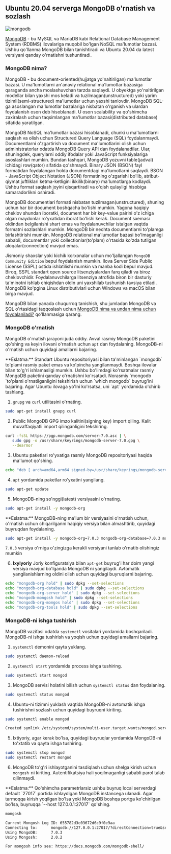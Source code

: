 
## Ubuntu 20.04 serverga MongoDB o'rnatish va sozlash

![mongodb](/images/tutorials/database/mongo.png)

[MongoDB](https://www.mongodb.com/) - bu MySQL va MariaDB kabi Relational Database Management System (RDBMS) ilovalariga muqobil bo'lgan NoSQL ma'lumotlar bazasi. Ushbu qo'llanma MongoDB bilan tanishtiradi va Ubuntu 20.04 da latest versiyani qanday o'rnatishni tushuntiradi.

### MongoDB nima?

MongoDB - bu document-oriented(hujjatga yo'naltirilgan) ma'lumotlar bazasi. U ma'lumotlarni an'anaviy relational ma'lumotlar bazasiga qaraganda ancha moslashuvchan tarzda saqlaydi. U obyektga yo'naltirilgan modellar bilan yaxshi mos keladi va tuzilmagan(unstructured) yoki yarim tizimli(semi-structured) ma'lumotlar uchun yaxshi tanlovdir. MongoDB SQL-ga asoslangan ma'lumotlar bazalariga nisbatan o'rganish va ulardan foydalanish oson deb hisoblanadi. U oson scalability va qo'shimcha zaxiralash uchun taqsimlangan ma'lumotlar bazasi(distributed database) sifatida yaratilgan.

MongoDB NoSQL ma'lumotlar bazasi hisoblanadi, chunki u ma'lumotlarni saqlash va olish uchun Structured Query Language (SQL) foydalanmaydi. Documentlarni o'zgartirish va document ma'lumotlarini olish uchun administratorlar odatda MongoDB Query API dan foydalanadilar. Ular, shuningdek, querylarni oddiy ifodalar yoki JavaScript funksiyalariga asoslashlari mumkin. Bundan tashqari, MongoDB yozuvni table(jadval) ichidagi row(qator) sifatida qo'shmaydi. Binary JSON (BSON) fayl formatidan foydalangan holda documentdagi ma'lumotlarni saqlaydi. BSON - JavaScript Object Notation (JSON) formatining o'zgarishi bo'lib, atribut-qiymat juftliklari ketma-ketligini ikkilik(binary) ma'lumotlarga kodlaydi. Ushbu format saqlash joyini qisqartiradi va o'qish qulayligi hisobiga samaradorlikni oshiradi.

MongoDB documentlari formati nisbatan tuzilmagan(unstructured), shuning uchun har bir document boshqacha bo'lishi mumkin. Yagona haqiqiy cheklov shundan iboratki, document har bir key-value pairini o'z ichiga olgan maydonlar ro'yxatidan iborat bo'lishi kerak. Document sxemasi oldindan belgilanishi shart emas va foydalanuvchilar istalgan vaqtda formatni sozlashlari mumkin. MongoDB bir nechta documentlarni to'plamga birlashtirishi mumkin. MongoDB relational ma'lumotlar bazasi bo'lmaganligi sababli, documentlar yoki collectionlar(to'plam) o'rtasida ko'zda tutilgan aloqalar(connection) mavjud emas.

Jismoniy shaxslar yoki kichik korxonalar uchun mo'ljallangan `MongoDB Community Edition` bepul foydalanish mumkin. Ilova Server Side Public License (SSPL) ostida ishlatilishi mumkin va manba kodi bepul mavjud. Biroq, SSPL standart open source litsenziyalardan farq qiladi va biroz cheklovchidir. Foydalanuvchilarga litsenziya atrofida biron bir dasturiy ta'minotni ishlab chiqishdan oldin uni yaxshilab tushunish tavsiya etiladi. MongoDB ko'pgina Linux distributivlari uchun Windows va macOS bilan birga mavjud.

MongoDB bilan yanada chuqurroq tanishish, shu jumladan MongoDB va SQL o'rtasidagi taqqoslash uchun [MongoDB nima va undan nima uchun foydalaniladi?](https://devops-journey.uz/guides/database/start-mongodb) qo'llanmasiga qarang.

### MongoDB o'rnatish

MongoDB o'rnatish jarayoni juda oddiy. Avval rasmiy MongoDB paketini qo'shing va keyin ilovani o'rnatish uchun `apt` dan foydalaning. MongoDB-ni o'rnatish uchun quyidagi amallarni bajaring.

<Callout type="info" emoji="">
**Eslatma:**
Standart Ubuntu repositoriyasi bilan ta'minlangan `mongodb` to'plami rasmiy paket emas va ko'pincha yangilanmaydi. Boshqa ilovalar bilan to'g'ri ishlamasligi mumkin. Ushbu bo'limdagi ko'rsatmalar rasmiy MongoDB paketini qanday o'rnatishni ko'rsatadi. Norasmiy `mongodb `to'plami o'rnatilganligini tekshirish uchun `which mongodb` buyrug'ini bajaring. Agar Ubuntu ilovaga yo'lni ko'rsatsa, uni `apt` yordamida o'chirib tashlang.
</Callout>

1. `gnupg` va `curl` utilitasini o'rnating.

```bash /gnupg/ /curl/
sudo apt-get install gnupg curl
```
2. Public MongoDB GPG imzo kalitini(signing key) import qiling. Kalit muvaffaqiyatli import qilinganligini tekshiring.

```bash //
curl -fsSL https://pgp.mongodb.com/server-7.0.asc | \
   sudo gpg -o /usr/share/keyrings/mongodb-server-7.0.gpg \
   --dearmor
```

3. Ubuntu paketlari ro'yxatiga rasmiy MongoDB repositoriyasi haqida ma'lumot qo'shing.

```bash
echo "deb [ arch=amd64,arm64 signed-by=/usr/share/keyrings/mongodb-server-7.0.gpg ] https://repo.mongodb.org/apt/ubuntu focal/mongodb-org/7.0 multiverse" | sudo tee /etc/apt/sources.list.d/mongodb-org-7.0.list
```

4. `apt` yordamida paketlar ro'yxatini yangilang.

```bash
sudo apt-get update
```
5. MongoDB-ning so'nggi(latest) versiyasini o'rnating.

```bash /mongodb-org/
sudo apt-get install -y mongodb-org
```

<Callout type="info" emoji="">
**Eslatma:**
MongoDB-ning ma'lum bir versiyasini o'rnatish uchun, o'rnatish uchun chiqarilganni haqiqiy versiya bilan almashtirib, quyidagi buyruqdan foydalaning.

```bash /7.0.3/
sudo apt-get install -y mongodb-org=7.0.3 mongodb-org-database=7.0.3 mongodb-org-server=7.0.3 mongodb-mongosh=7.0.3 mongodb-org-mongos=7.0.3 mongodb-org-tools=7.0.3
```
`7.0.3` versiya o'rniga o'zingizga kerakli versiyani tanlab o'rnatib olishingiz mumkin
</Callout>

6. **Ixyiyoriy** Joriy konfiguratsiya bilan `apt-get` buyrug'i har doim yangi versiya mavjud bo'lganda MongoDB ni yangilaydi. Avtomatik yangilanishlarning oldini olish uchun quyidagi buyruqlarni bajaring.

```bash
echo "mongodb-org hold" | sudo dpkg --set-selections
echo "mongodb-org-database hold" | sudo dpkg --set-selections
echo "mongodb-org-server hold" | sudo dpkg --set-selections
echo "mongodb-mongosh hold" | sudo dpkg --set-selections
echo "mongodb-org-mongos hold" | sudo dpkg --set-selections
echo "mongodb-org-tools hold" | sudo dpkg --set-selections
```

### MongoDB-ni ishga tushirish

MongoDB vazifasi odatda `systemctl` vositalari yordamida boshqariladi. MongoDB-ni ishga tushirish va yoqish uchun quyidagi amallarni bajaring.

1. `systemctl` demonini qayta yuklang.

```bash
sudo systemctl daemon-reload
```
2. `systemctl start` yordamida process ishga tushiring.

```bash /mongod/
sudo systemctl start mongod
```
3. MongoDB servisi holatini bilish uchun `systemctl status` dan foydalaning.

```bash
sudo systemctl status mongod
```

4. Ubuntu-ni tizimni yuklash vaqtida MongoDB-ni avtomatik ishga tushirishni sozlash uchun quyidagi buyruqni kiriting.

```bash
sudo systemctl enable mongod
```

```txt filename="Natija"
Created symlink /etc/systemd/system/multi-user.target.wants/mongod.service → /lib/systemd/system/mongod.service.
```

5. Ixtiyoriy, agar kerak bo'lsa, quyidagi buyruqlar yordamida MongoDB-ni to'xtatib va qayta ishga tushiring.

```bash
sudo systemctl stop mongod
sudo systemctl restart mongod
```

6. MongoDB to'g'ri ishlayotganini tasdiqlash uchun shelga kirish uchun `mongosh`-ni kiriting. Autentifikatsiya hali yoqilmaganligi sababli parol talab qilinmaydi.

<Callout type="info" emoji="">
**Eslatma:**
Qo'shimcha parametrlarsiz ushbu buyruq local serverdagi default `27017` portida ishlaydigan MongoDB instancega ulanadi. Agar tarmoqqa kirish yoqilgan bo'lsa yoki MongoDB boshqa portga ko'chirilgan bo'lsa, buyruqqa `--host 127.0.0.1:27017` qo'shing.
</Callout>

```bash
mongosh
```

```txt filename="Natija"
Current Mongosh Log ID:	655782d3c03672d6c9f0e9aa
Connecting to:		mongodb://127.0.0.1:27017/?directConnection=true&serverSelectionTimeoutMS=2000&appName=mongosh+2.0.2
Using MongoDB:		7.0.3
Using Mongosh:		2.0.2

For mongosh info see: https://docs.mongodb.com/mongodb-shell/
```
